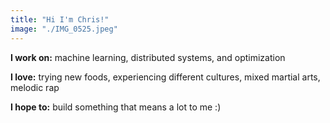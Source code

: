 ```yaml
---
title: "Hi I'm Chris!"
image: "./IMG_0525.jpeg"
---
```


**I work on:** machine learning, distributed systems, and optimization

**I love:** trying new foods, experiencing different cultures, mixed martial arts, melodic rap

**I hope to:** build something that means a lot to me :) 